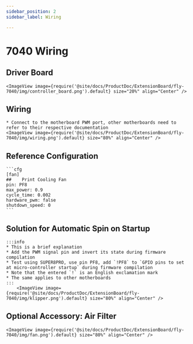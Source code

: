 ```yaml
---
sidebar_position: 2
sidebar_label: Wiring

---
```





# 7040 Wiring

## Driver Board

    <ImageView image={require('@site/docs/ProductDoc/ExtensionBoard/fly-7040/img/controller_board.png').default} size="20%" align="Center" />


## Wiring

    * Connect to the motherboard PWM port, other motherboards need to refer to their respective documentation
    <ImageView image={require('@site/docs/ProductDoc/ExtensionBoard/fly-7040/img/wiring.png').default} size="80%" align="Center" />

## Reference Configuration

    ```cfg
    [fan]
    ##    Print Cooling Fan 
    pin: PF8
    max_power: 0.9
    cycle_time: 0.002
    hardware_pwm: false
    shutdown_speed: 0
    ```

## Solution for Automatic Spin on Startup

    :::info
    * This is a brief explanation
    * Add the PWM signal pin and invert its state during firmware compilation
    * Test using SUPER8PRO, use pin PF8, add `!PF8` to `GPIO pins to set at micro-controller startup` during firmware compilation
    * Note that the entered `!` is an English exclamation mark
    * The same applies to other motherboards
    :::
        <ImageView image={require('@site/docs/ProductDoc/ExtensionBoard/fly-7040/img/klipper.png').default} size="80%" align="Center" />


## Optional Accessory: Air Filter

    <ImageView image={require('@site/docs/ProductDoc/ExtensionBoard/fly-7040/img/fan.png').default} size="80%" align="Center" />